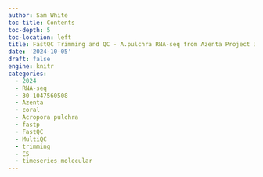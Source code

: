 ```yaml
---
author: Sam White
toc-title: Contents
toc-depth: 5
toc-location: left
title: FastQC Trimming and QC - A.pulchra RNA-seq from Azenta Project 30-1047560508 Using fastp
date: '2024-10-05'
draft: false
engine: knitr
categories: 
  - 2024
  - RNA-seq
  - 30-1047560508
  - Azenta
  - coral
  - Acropora pulchra
  - fastp
  - FastQC
  - MultiQC
  - trimming
  - E5
  - timeseries_molecular
---
```

